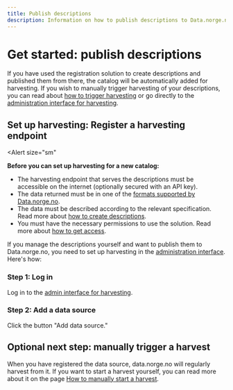 ```yaml
---
title: Publish descriptions
description: Information on how to publish descriptions to Data.norge.no.
---
```


# Get started: publish descriptions

If you have used the registration solution to create descriptions and published them from there, the catalog will be automatically added for harvesting.
If you wish to manually trigger harvesting of your descriptions, you can read about [how to trigger harvesting](/docs/sharing-data/publishing-data-descriptions/4-triggering-harvest) or go directly to the [administration interface for harvesting](https://admin.fellesdatakatalog.digdir.no/data-sources).

## Set up harvesting: Register a harvesting endpoint

<Alert
    size="sm"
>
**Before you can set up harvesting for a new catalog:**

- The harvesting endpoint that serves the descriptions must be accessible on the internet (optionally secured with an API key).
- The data returned must be in one of the [formats supported by Data.norge.no](/docs/sharing-data/publishing-data-descriptions/1-creating-descriptions-self).
- The data must be described according to the relevant specification. Read more about [how to create descriptions](/docs/sharing-data/publishing-data-descriptions/1-creating-descriptions-self).
- You must have the necessary permissions to use the solution. Read more about [how to get access](/docs/login-and-access).

</Alert>

If you manage the descriptions yourself and want to publish them to Data.norge.no, you need to set up harvesting in the [administration interface](https://admin.fellesdatakatalog.digdir.no/data-sources). Here's how:

### Step 1: Log in

Log in to the [admin interface for harvesting](https://admin.fellesdatakatalog.digdir.no/data-sources).

### Step 2: Add a data source

Click the button "Add data source."


## Optional next step: manually trigger a harvest

When you have registered the data source, data.norge.no will regularly harvest from it.
If you want to start a harvest yourself, you can read more about it on the page [How to manually start a harvest](/docs/sharing-data/publishing-data-descriptions/4-triggering-harvest).
